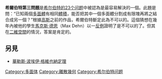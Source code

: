 {{unreferenced|time=2018-01-10T09:57:18+00:00}}
'''希爾伯特第三問題'''是[[希尔伯特的23个问题|希尔伯特的23个问题]]中被認為是最容易解決的一個。此題是問：“已知兩個[[多面體|多面體]]有相同[[體積|體積]]，能否把其中一個多面體分割成有限塊再將之結合成另一個？”根據[[高斯|高斯]]之前的作品，希爾伯特斷定此為不可以的。這個猜想在幾年內被他的學生[[馬克斯·德恩|馬克斯·德恩]]（Max Dehn）以一[[反例|反例]]證明了是不可以的了。但其在[[二維空間|二維空間]]的情況，答案是肯定的。

==另見==
*[[華勒斯·波埃伊·格維也納定理|華勒斯·波埃伊·格維也納定理]]

{{Hilbert's problems}}
{{希爾伯特問題小作品}}
[[Category:多面体|Category:多面体]]
[[Category:離散幾何|Category:離散幾何]]
[[Category:希尔伯特问题|Category:希尔伯特问题]]